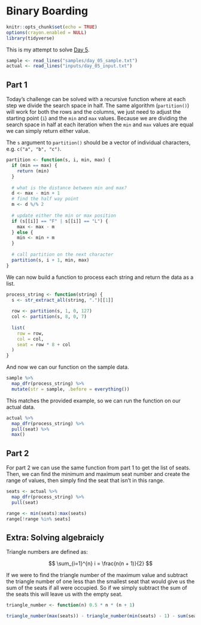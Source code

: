 # Binary Boarding

```r
knitr::opts_chunk$set(echo = TRUE)
options(crayon.enabled = NULL)
library(tidyverse)
```

This is my attempt to solve [Day 5](https://adventofcode.com/2020/day/5).

```r
sample <- read_lines("samples/day_05_sample.txt")
actual <- read_lines("inputs/day_05_input.txt")
```

## Part 1

Today's challenge can be solved with a recursive function where at each step we divide the search space in half. The
same algorithm (`partition()`) will work for both the rows and the columns, we just need to adjust the starting point
(`i`) and the `min` and `max` values. Because we are dividing the search space in half at each iteration when the `min`
and `max` values are equal we can simply return either value.

The `s` argument to `partition()` should be a vector of individual characters, e.g. `c("a", "b", "c")`.

```r
partition <- function(s, i, min, max) {
  if (min == max) {
    return (min)
  }
  
  # what is the distance between min and max?
  d <- max - min + 1
  # find the half way point
  m <- d %/% 2
  
  # update either the min or max position
  if (s[[i]] == "F" | s[[i]] == "L") {
    max <- max - m
  } else {
    min <- min + m
  }
  
  # call partition on the next character
  partition(s, i + 1, min, max)
}
```

We can now build a function to process each string and return the data as a list.

```r
process_string <- function(string) {
  s <- str_extract_all(string, ".")[[1]]
  
  row <- partition(s, 1, 0, 127)
  col <- partition(s, 8, 0, 7)
  
  list(
    row = row,
    col = col,
    seat = row * 8 + col
  )
}
```

And now we can our function on the sample data.

```r
sample %>%
  map_dfr(process_string) %>%
  mutate(str = sample, .before = everything())
```

This matches the provided example, so we can run the function on our actual data.

```r
actual %>%
  map_dfr(process_string) %>%
  pull(seat) %>%
  max()
```

## Part 2

For part 2 we can use the same function from part 1 to get the list of seats. Then, we can find the minimum and maximum
seat number and create the range of values, then simply find the seat that isn't in this range.

```r
seats <- actual %>%
  map_dfr(process_string) %>%
  pull(seat)

range <- min(seats):max(seats)
range[!range %in% seats]
```

## Extra: Solving algebraicly

Triangle numbers are defined as:

$$
\sum_{i=1}^{n} i = \frac{n(n + 1)}{2}
$$

If we were to find the triangle number of the maximum value and subtract the triangle number of one less than the
smallest seat that would give us the sum of the seats if all were occupied. So if we simply subtract the sum of the
seats this will leave us with the empty seat.

```r
triangle_number <- function(n) 0.5 * n * (n + 1)

triangle_number(max(seats)) - triangle_number(min(seats) - 1) - sum(seats)
```
